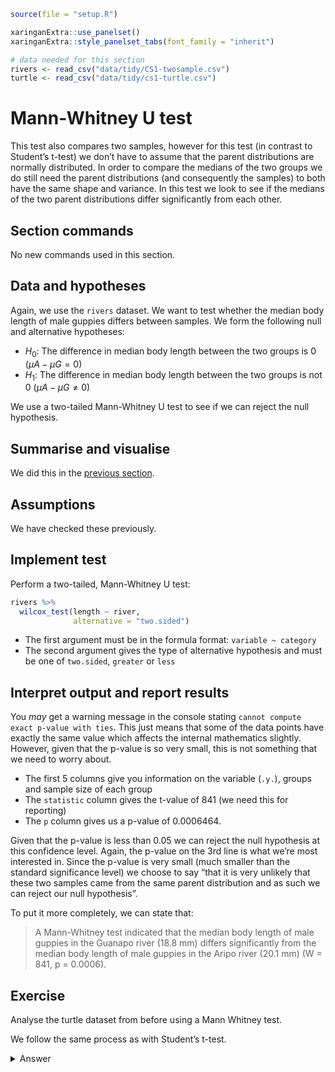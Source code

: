 ```r
source(file = "setup.R")

xaringanExtra::use_panelset()
xaringanExtra::style_panelset_tabs(font_family = "inherit")
```

```r
# data needed for this section
rivers <- read_csv("data/tidy/CS1-twosample.csv")
turtle <- read_csv("data/tidy/cs1-turtle.csv")
```
# Mann-Whitney U test {#cs1-mannwhitney-u-test}
This test also compares two samples, however for this test (in contrast to Student’s t-test) we don’t have to assume that the parent distributions are normally distributed. In order to compare the medians of the two groups we do still need the parent distributions (and consequently the samples) to both have the same shape and variance. In this test we look to see if the medians of the two parent distributions differ significantly from each other.

## Section commands
No new commands used in this section.

## Data and hypotheses
Again, we use the `rivers` dataset. We want to test whether the median body length of male guppies differs between samples. We form the following null and alternative hypotheses:

-	$H_0$: The difference in median body length between the two groups is 0 $(\mu A - \mu G = 0)$
-	$H_1$: The difference in median body length between the two groups is not 0 $(\mu A - \mu G \neq 0)$

We use a two-tailed Mann-Whitney U test to see if we can reject the null hypothesis.

## Summarise and visualise
We did this in the [previous section](#cs1-students-sumvisual).

## Assumptions
We have checked these previously.

## Implement test
Perform a two-tailed, Mann-Whitney U test:

```r
rivers %>% 
  wilcox_test(length ~ river,
              alternative = "two.sided")
```

*	The first argument must be in the formula format: `variable ~ category`
*	The second argument gives the type of alternative hypothesis and must be one of `two.sided`, `greater` or `less` 

## Interpret output and report results
You _may_ get a warning message in the console stating `cannot compute exact p-value with ties`. This just means that some of the data points have exactly the same value which affects the internal mathematics slightly. However, given that the p-value is so very small, this is not something that we need to worry about.

*	The first 5 columns give you information on the variable (`.y.`), groups and sample size of each group
* The `statistic` column gives the t-value of 841 (we need this for reporting)
* The `p` column gives us a p-value of 0.0006464.

Given that the p-value is less than 0.05 we can reject the null hypothesis at this confidence level.
Again, the p-value on the 3rd line is what we’re most interested in. Since the p-value is very small (much smaller than the standard significance level) we choose to say "that it is very unlikely that these two samples came from the same parent distribution and as such we can reject our null hypothesis".

To put it more completely, we can state that:

> A Mann-Whitney test indicated that the median body length of male guppies in the Guanapo river (18.8 mm) differs significantly from the median body length of male guppies in the Aripo river (20.1 mm) (W = 841, p = 0.0006).

## Exercise
:::exercise
Analyse the turtle dataset from before using a Mann Whitney test.

We follow the same process as with Student's t-test.

<details><summary>Answer</summary>

### Hypotheses

$H_0$ : male median $=$ female median

$H_1$ : male median $\neq$ female median

### Summarise and visualise
This is the same as before.

### Assumptions
We've already checked that the variances of the two groups are similar, so we're OK there. Whilst the Mann-Whitney test doesn't require normality or symmetry of distributions it does require that the distributions have the same shape. In this example, with just a handful of data points in each group, it's quite hard to make this call one way or another. My advice in this case would be say that unless it's obvious that the distributions are very different we can just allow this assumption to pass, and you're only going see obvious differences in distribution shape when you have considerably more data points than we have here.

### Carry out a Mann-Whitney test

```r
turtle %>% 
  wilcox_test(serum ~ sex,
              alternative = "two.sided")
```

This gives us exactly the same conclusion that we got from the two-sample t-test _i.e_. that there isn't any significant difference between the two groups.

A Mann-Whitney test indicated that there wasn't a significant difference in the median Serum Cholesterol levels between male and female turtles (W = 26, p = 0.534)

</details>
:::
